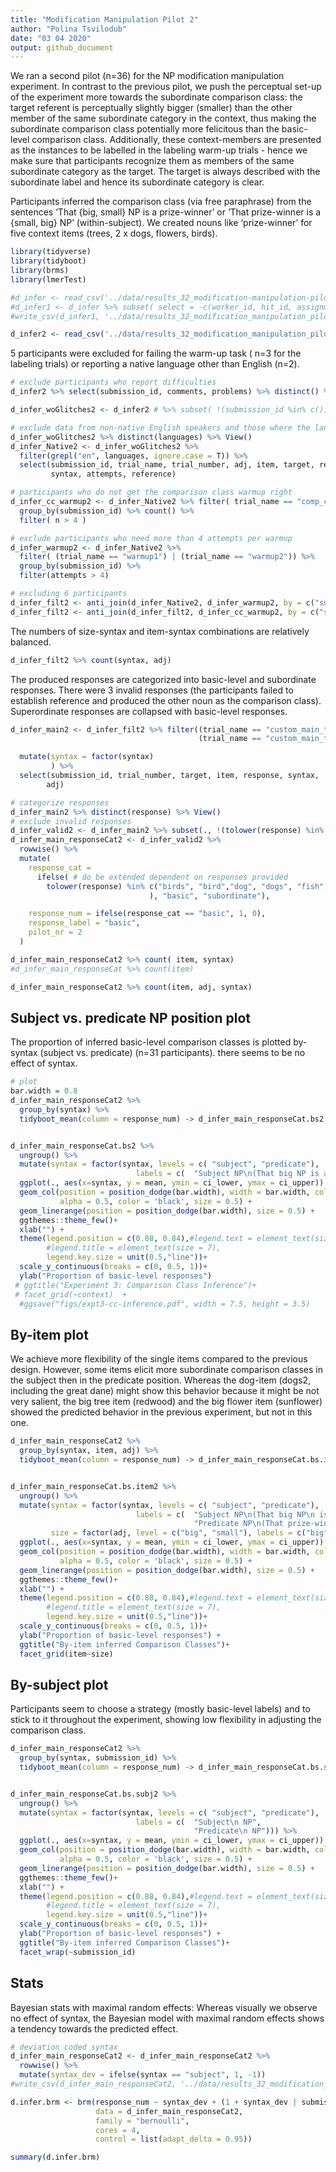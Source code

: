 ```yaml
---
title: "Modification Manipulation Pilot 2"
author: "Polina Tsvilodub"
date: "03 04 2020"
output: github_document
---
```

We ran a second pilot (n=36) for the NP modification manipulation
experiment. In contrast to the previous pilot, we push the perceptual
set-up of the experiment more towards the subordinate comparison class:
the target referent is perceptually slightly bigger (smaller) than the
other member of the same subordinate category in the context, thus
making the subordinate comparison class potentially more felicitous than
the basic-level comparison class. Additionally, these context-members
are presented as the instances to be labelled in the labeling warm-up
trials - hence we make sure that participants recognize them as members
of the same subordinate category as the target. The target is always
described with the subordinate label and hence its subordinate category
is clear.

Participants inferred the comparison class (via free paraphrase) from
the sentences 'That {big, small} NP is a prize-winner' or 'That
prize-winner is a {small, big} NP' (within-subject). We created nouns
like 'prize-winner' for five context items (trees, 2 x dogs, flowers,
birds).

``` r

library(tidyverse)
library(tidyboot)
library(brms)
library(lmerTest)
```

``` r
#d_infer <- read_csv('../data/results_32_modification-manipulation-pilot3.csv')
#d_infer1 <- d_infer %>% subset( select = -c(worker_id, hit_id, assignment_id, startDate))
#write_csv(d_infer1, '../data/results_32_modification_manipulation_pilot3.csv')

d_infer2 <- read_csv('../data/results_32_modification_manipulation_pilot2.csv')
```

5 participants were excluded for failing the warm-up task ( n=3 for the
labeling trials) or reporting a native language other than English
(n=2).

``` r
# exclude participants who report difficulties
d_infer2 %>% select(submission_id, comments, problems) %>% distinct() %>% View()

d_infer_woGlitches2 <- d_infer2 # %>% subset( !(submission_id %in% c()))

# exclude data from non-native English speakers and those where the language information is missing
d_infer_woGlitches2 %>% distinct(languages) %>% View()
d_infer_Native2 <- d_infer_woGlitches2 %>%
  filter(grepl("en", languages, ignore.case = T)) %>%
  select(submission_id, trial_name, trial_number, adj, item, target, response, botresponse,
         syntax, attempts, reference)

# participants who do not get the comparison class warmup right
d_infer_cc_warmup2 <- d_infer_Native2 %>% filter( trial_name == "comp_class_warmup") %>%
  group_by(submission_id) %>% count() %>%
  filter( n > 4 )

# exclude participants who need more than 4 attempts per warmup
d_infer_warmup2 <- d_infer_Native2 %>%
  filter( (trial_name == "warmup1") | (trial_name == "warmup2")) %>%
  group_by(submission_id) %>%
  filter(attempts > 4)

# excluding 6 participants
d_infer_filt2 <- anti_join(d_infer_Native2, d_infer_warmup2, by = c("submission_id"))
d_infer_filt2 <- anti_join(d_infer_filt2, d_infer_cc_warmup2, by = c("submission_id"))

```

The numbers of size-syntax and item-syntax combinations are relatively balanced.
``` r
d_infer_filt2 %>% count(syntax, adj)
```

The produced responses are categorized into basic-level and subordinate
responses. There were 3 invalid responses (the participants failed to
establish reference and produced the other noun as the comparison
class). Superordinate responses are collapsed with basic-level
responses.

``` r
d_infer_main2 <- d_infer_filt2 %>% filter((trial_name == "custom_main_text1")|
                                          (trial_name == "custom_main_text2")) %>%

  mutate(syntax = factor(syntax)
         ) %>%
  select(submission_id, trial_number, target, item, response, syntax,
        adj)

# categorize responses
d_infer_main2 %>% distinct(response) %>% View()
# exclude invalid responses
d_infer_valid2 <- d_infer_main2 %>% subset(., !(tolower(response) %in% c( "gifts", "landmarks", "service animals"))) # 3 responses excluded
d_infer_main_responseCat2 <- d_infer_valid2 %>%
  rowwise() %>%
  mutate(  
    response_cat =
      ifelse( # do be extended dependent on responses provided
        tolower(response) %in% c("birds", "bird","dog", "dogs", "fish","flower", "flowers","trees", "tree", "big dogs", "other dogs", "animals", "plants","flowerrs", "tres"
                               ), "basic", "subordinate"),

    response_num = ifelse(response_cat == "basic", 1, 0),
    response_label = "basic",
    pilot_nr = 2
  )

```

``` r
d_infer_main_responseCat2 %>% count( item, syntax)
#d_infer_main_responseCat %>% count(item)
```

``` r
d_infer_main_responseCat2 %>% count(item, adj, syntax)
```


## Subject vs. predicate NP position plot

The proportion of inferred basic-level comparison classes is plotted by-syntax (subject vs. predicate) (n=31 participants). there seems to be no effect of syntax.
``` r
# plot
bar.width = 0.8
d_infer_main_responseCat2 %>%  
  group_by(syntax) %>%
  tidyboot_mean(column = response_num) -> d_infer_main_responseCat.bs2


d_infer_main_responseCat.bs2 %>%
  ungroup() %>%
  mutate(syntax = factor(syntax, levels = c( "subject", "predicate"),
                            labels = c(  "Subject NP\n(That big NP is a prize-winner)", "Predicate NP\n(That prize-winner is a big NP)"))) %>%
  ggplot(., aes(x=syntax, y = mean, ymin = ci_lower, ymax = ci_upper)) +
  geom_col(position = position_dodge(bar.width), width = bar.width, color= 'black',
           alpha = 0.5, color = 'black', size = 0.5) +
  geom_linerange(position = position_dodge(bar.width), size = 0.5) +
  ggthemes::theme_few()+
  xlab("") +
  theme(legend.position = c(0.88, 0.84),#legend.text = element_text(size = 7),
        #legend.title = element_text(size = 7), 
        legend.key.size = unit(0.5,"line"))+
  scale_y_continuous(breaks = c(0, 0.5, 1))+
  ylab("Proportion of basic-level responses")
 # ggtitle("Experiment 3: Comparison Class Inference")+
 # facet_grid(~context)  +
  #ggsave("figs/expt3-cc-inference.pdf", width = 7.5, height = 3.5)
```

## By-item plot

We achieve more flexibility of the single items compared to the previous
design. However, some items elicit more subordinate comparison classes
in the subject then in the predicate position. Whereas the dog-item
(dogs2, including the great dane) might show this behavior because it
might be not very salient, the big tree item (redwood) and the big
flower item (sunflower) showed the predicted behavior in the previous
experiment, but not in this one.
``` r
d_infer_main_responseCat2 %>%  
  group_by(syntax, item, adj) %>%
  tidyboot_mean(column = response_num) -> d_infer_main_responseCat.bs.item2


d_infer_main_responseCat.bs.item2 %>%
  ungroup() %>%
  mutate(syntax = factor(syntax, levels = c( "subject", "predicate"),
                            labels = c(  "Subject NP\n(That big NP\n is a prize-winner)", 
                                         "Predicate NP\n(That prize-winner\n is a big NP)")),
         size = factor(adj, level = c("big", "small"), labels = c("big", "small"))) %>%
  ggplot(., aes(x=syntax, y = mean, ymin = ci_lower, ymax = ci_upper)) +
  geom_col(position = position_dodge(bar.width), width = bar.width, color= 'black',
           alpha = 0.5, color = 'black', size = 0.5) +
  geom_linerange(position = position_dodge(bar.width), size = 0.5) +
  ggthemes::theme_few()+
  xlab("") +
  theme(legend.position = c(0.88, 0.84),#legend.text = element_text(size = 7),
        #legend.title = element_text(size = 7), 
        legend.key.size = unit(0.5,"line"))+
  scale_y_continuous(breaks = c(0, 0.5, 1))+
  ylab("Proportion of basic-level responses") +
  ggtitle("By-item inferred Comparison Classes")+
  facet_grid(item~size)

```

## By-subject plot

Participants seem to choose a strategy (mostly basic-level labels) and
to stick to it throughout the experiment, showing low flexibility in
adjusting the comparison class. 
``` r
d_infer_main_responseCat2 %>%  
  group_by(syntax, submission_id) %>%
  tidyboot_mean(column = response_num) -> d_infer_main_responseCat.bs.subj2


d_infer_main_responseCat.bs.subj2 %>%
  ungroup() %>%
  mutate(syntax = factor(syntax, levels = c( "subject", "predicate"),
                            labels = c(  "Subject\n NP", 
                                         "Predicate\n NP"))) %>%
  ggplot(., aes(x=syntax, y = mean, ymin = ci_lower, ymax = ci_upper)) +
  geom_col(position = position_dodge(bar.width), width = bar.width, color= 'black',
           alpha = 0.5, color = 'black', size = 0.5) +
  geom_linerange(position = position_dodge(bar.width), size = 0.5) +
  ggthemes::theme_few()+
  xlab("") +
  theme(legend.position = c(0.88, 0.84),#legend.text = element_text(size = 7),
        #legend.title = element_text(size = 7), 
        legend.key.size = unit(0.5,"line"))+
  scale_y_continuous(breaks = c(0, 0.5, 1))+
  ylab("Proportion of basic-level responses") +
  ggtitle("By-item inferred Comparison Classes")+
  facet_wrap(~submission_id)

```

## Stats

Bayesian stats with maximal random effects: Whereas visually we observe
no effect of syntax, the Bayesian model with maximal random effects
shows a tendency towards the predicted effect.
``` r
# deviation coded syntax
d_infer_main_responseCat2 <- d_infer_main_responseCat2 %>%
  rowwise() %>%
  mutate(syntax_dev = ifelse(syntax == "subject", 1, -1))
#write_csv(d_infer_main_responseCat2, '../data/results_32_modification_manipulation_pilot2_tidy.csv')

d.infer.brm <- brm(response_num ~ syntax_dev + (1 + syntax_dev | submission_id ) + (1 + syntax_dev | target ),
                   data = d_infer_main_responseCat2,
                   family = "bernoulli",
                   cores = 4,
                   control = list(adapt_delta = 0.95))

summary(d.infer.brm)
```
